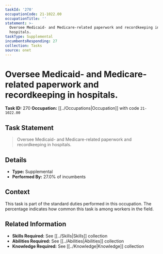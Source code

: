 ```yaml
---
taskId: '270'
occupationCode: 21-1022.00
occupationTitle: ''
statement: >-
  Oversee Medicaid- and Medicare-related paperwork and recordkeeping in
  hospitals.
taskType: Supplemental
incumbentsResponding: 27
collection: Tasks
source: onet
---
```

# Oversee Medicaid- and Medicare-related paperwork and recordkeeping in hospitals.

**Task ID:** 270
**Occupation:** [[../Occupations|Occupation]] with code `21-1022.00`

## Task Statement

> Oversee Medicaid- and Medicare-related paperwork and recordkeeping in hospitals.

## Details

- **Type:** Supplemental
- **Performed By:** 27.0% of incumbents

## Context

This task is part of the standard duties performed in this occupation. The percentage indicates how common this task is among workers in the field.

## Related Information

- **Skills Required:** See [[../Skills|Skills]] collection
- **Abilities Required:** See [[../Abilities|Abilities]] collection
- **Knowledge Required:** See [[../Knowledge|Knowledge]] collection
